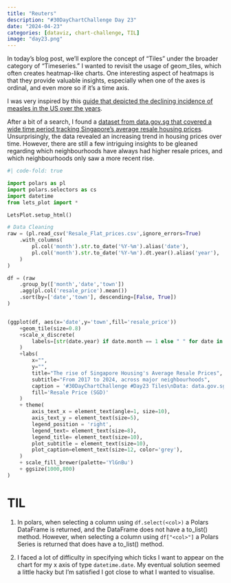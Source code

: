 ```yaml
---
title: "Reuters"
description: "#30DayChartChallenge Day 23"
date: "2024-04-23"
categories: [dataviz, chart-challenge, TIL]
image: "day23.png"
---
```

In today's blog post, we'll explore the concept of "Tiles" under the broader category of "Timeseries." I wanted to revisit the usage of geom_tiles, which often creates heatmap-like charts. One interesting aspect of heatmaps is that they provide valuable insights, especially when one of the axes is ordinal, and even more so if it's a time axis. 

I was very inspired by this [guide that depicted the declining incidence of measles in the US over the years](https://www.royfrancis.com/a-guide-to-elegant-tiled-heatmaps-in-r-2019/).

After a bit of a search, I found a [dataset from data.gov.sg that covered a wide time period tracking Singapore's average resale housing prices](https://beta.data.gov.sg/datasets/d_8b84c4ee58e3cfc0ece0d773c8ca6abc/view). Unsurprisingly, the data revealed an increasing trend in housing prices over time. However, there are still a few intriguing insights to be gleaned regarding which neighbourhoods have always had higher resale prices, and which neighbourhoods only saw a more recent rise.

```python
#| code-fold: true

import polars as pl
import polars.selectors as cs
import datetime
from lets_plot import *

LetsPlot.setup_html()

# Data Cleaning
raw = (pl.read_csv('Resale_Flat_prices.csv',ignore_errors=True)
    .with_columns(
        pl.col('month').str.to_date('%Y-%m').alias('date'),
        pl.col('month').str.to_date('%Y-%m').dt.year().alias('year'),
    )
)

df = (raw
    .group_by(['month','date','town'])
    .agg(pl.col('resale_price').mean())
    .sort(by=['date','town'], descending=[False, True])
)


(ggplot(df, aes(x='date',y='town',fill='resale_price'))
    +geom_tile(size=0.8)
    +scale_x_discrete(
        labels=[str(date.year) if date.month == 1 else " " for date in df["date"].unique().to_list()]
    )
    +labs(
        x="",
        y="",
        title="The rise of Singapore Housing's Average Resale Prices",
        subtitle="From 2017 to 2024, across major neighbourhoods",
        caption = '#30DayChartChallenge #Day23 Tiles\nData: data.gov.sg\nMade by: www.ddanieltan.com',
        fill='Resale Price (SGD)'
    )
    + theme(
        axis_text_x = element_text(angle=1, size=10),
        axis_text_y = element_text(size=5),
        legend_position = 'right',
        legend_text= element_text(size=8),
        legend_title= element_text(size=10),
        plot_subtitle = element_text(size=10),
        plot_caption=element_text(size=12, color='grey'),
    )
    + scale_fill_brewer(palette='YlGnBu')
    + ggsize(1000,800)
)
```


# TIL

1. In polars, when selecting a column using `df.select(<col>)` a Polars DataFrame is returned, and the DataFrame does not have a to_list() method. However, when selecting a column using `df["<col>"]` a Polars Series is returned that does have a to_list() method.

2. I faced a lot of difficulty in specifying which ticks I want to appear on the chart for my x axis of type `datetime.date`. My eventual solution seemed a little hacky but I'm satisfied I got close to what I wanted to visualise.